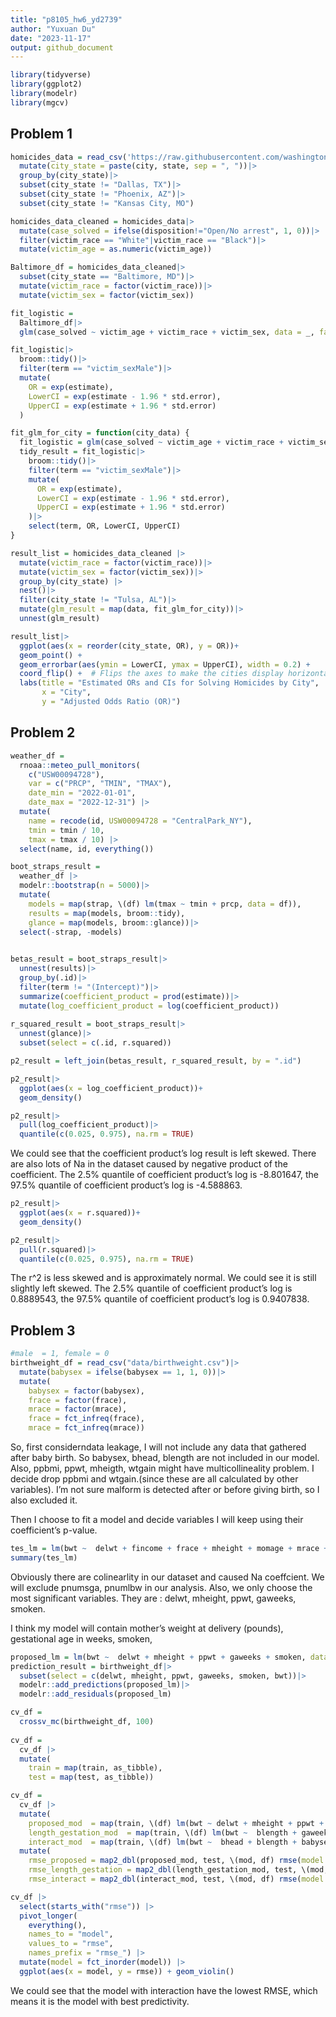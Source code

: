 ```yaml
---
title: "p8105_hw6_yd2739"
author: "Yuxuan Du"
date: "2023-11-17"
output: github_document
---
```


```r
library(tidyverse)
library(ggplot2)
library(modelr)
library(mgcv)
```

## Problem 1

```r
homicides_data = read_csv('https://raw.githubusercontent.com/washingtonpost/data-homicides/master/homicide-data.csv')|>
  mutate(city_state = paste(city, state, sep = ", "))|>
  group_by(city_state)|>
  subset(city_state != "Dallas, TX")|>
  subset(city_state != "Phoenix, AZ")|>
  subset(city_state != "Kansas City, MO")
```

```r
homicides_data_cleaned = homicides_data|>
  mutate(case_solved = ifelse(disposition!="Open/No arrest", 1, 0))|>
  filter(victim_race == "White"|victim_race == "Black")|>
  mutate(victim_age = as.numeric(victim_age))
```

```r
Baltimore_df = homicides_data_cleaned|>
  subset(city_state == "Baltimore, MD")|>
  mutate(victim_race = factor(victim_race))|>
  mutate(victim_sex = factor(victim_sex))

fit_logistic = 
  Baltimore_df|> 
  glm(case_solved ~ victim_age + victim_race + victim_sex, data = _, family = binomial())

fit_logistic|>
  broom::tidy()|> 
  filter(term == "victim_sexMale")|>
  mutate(
    OR = exp(estimate),
    LowerCI = exp(estimate - 1.96 * std.error),
    UpperCI = exp(estimate + 1.96 * std.error)
  )
```


```r
fit_glm_for_city = function(city_data) {
  fit_logistic = glm(case_solved ~ victim_age + victim_race + victim_sex, data = city_data, family = binomial())
  tidy_result = fit_logistic|>
    broom::tidy()|>
    filter(term == "victim_sexMale")|>
    mutate(
      OR = exp(estimate),
      LowerCI = exp(estimate - 1.96 * std.error),
      UpperCI = exp(estimate + 1.96 * std.error)
    )|>
    select(term, OR, LowerCI, UpperCI)
}

result_list = homicides_data_cleaned |>
  mutate(victim_race = factor(victim_race))|>
  mutate(victim_sex = factor(victim_sex))|>
  group_by(city_state) |>
  nest()|>
  filter(city_state != "Tulsa, AL")|>
  mutate(glm_result = map(data, fit_glm_for_city))|>
  unnest(glm_result)
```

```r
result_list|>
  ggplot(aes(x = reorder(city_state, OR), y = OR))+
  geom_point() +
  geom_errorbar(aes(ymin = LowerCI, ymax = UpperCI), width = 0.2) +
  coord_flip() +  # Flips the axes to make the cities display horizontally
  labs(title = "Estimated ORs and CIs for Solving Homicides by City",
       x = "City",
       y = "Adjusted Odds Ratio (OR)")
```

## Problem 2

```r
weather_df = 
  rnoaa::meteo_pull_monitors(
    c("USW00094728"),
    var = c("PRCP", "TMIN", "TMAX"), 
    date_min = "2022-01-01",
    date_max = "2022-12-31") |>
  mutate(
    name = recode(id, USW00094728 = "CentralPark_NY"),
    tmin = tmin / 10,
    tmax = tmax / 10) |>
  select(name, id, everything())
```

```r
boot_straps_result = 
  weather_df |> 
  modelr::bootstrap(n = 5000)|>
  mutate(
    models = map(strap, \(df) lm(tmax ~ tmin + prcp, data = df)),
    results = map(models, broom::tidy), 
    glance = map(models, broom::glance))|>
  select(-strap, -models)
  

betas_result = boot_straps_result|>
  unnest(results)|>
  group_by(.id)|>
  filter(term != "(Intercept)")|>
  summarize(coefficient_product = prod(estimate))|>
  mutate(log_coefficient_product = log(coefficient_product))
    
r_squared_result = boot_straps_result|>
  unnest(glance)|>
  subset(select = c(.id, r.squared))
```

```r
p2_result = left_join(betas_result, r_squared_result, by = ".id")
```

```r
p2_result|>
  ggplot(aes(x = log_coefficient_product))+
  geom_density()
```

```r
p2_result|>
  pull(log_coefficient_product)|>
  quantile(c(0.025, 0.975), na.rm = TRUE)
```
We could see that the coefficient product's log result is left skewed. There are also lots of Na in the dataset caused by negative product of the coefficient. The 2.5% quantile of coefficient product's log is -8.801647, the 97.5% quantile of coefficient product's log is -4.588863.
```r
p2_result|>
  ggplot(aes(x = r.squared))+
  geom_density()
```

```r
p2_result|>
  pull(r.squared)|>
  quantile(c(0.025, 0.975), na.rm = TRUE)
```
The r^2 is less skewed and is approximately normal. We could see it is still slightly left skewed. The 2.5% quantile of coefficient product's log is 0.8889543, the 97.5% quantile of coefficient product's log is 0.9407838. 

## Problem 3
```r
#male  = 1, female = 0
birthweight_df = read_csv("data/birthweight.csv")|>
  mutate(babysex = ifelse(babysex == 1, 1, 0))|>
  mutate(
    babysex = factor(babysex),
    frace = factor(frace),
    mrace = factor(mrace),
    frace = fct_infreq(frace),
    mrace = fct_infreq(mrace))
```

So, first considerndata leakage, I will not include any data that gathered after baby birth. So babysex, bhead, blength are not included in our model. Also, ppbmi, ppwt, mheigth, wtgain might have multicollineality problem. I decide drop ppbmi and wtgain.(since these are all calculated by other variables). I'm not sure malform is detected after or before giving birth, so I also excluded it. 

Then I choose to fit a model and decide variables I will keep using their coefficient's p-value.

```r
tes_lm = lm(bwt ~  delwt + fincome + frace + mheight + momage + mrace + parity + pnumlbw + pnumsga + ppwt +  menarche + gaweeks + smoken, data = birthweight_df)
summary(tes_lm)
```

Obviously there are colinearlity in our dataset and caused Na coeffcient. We will exclude pnumsga, pnumlbw in our analysis. Also, we only choose the most significant variables. They are : delwt, mheight, ppwt, gaweeks, smoken. 

I think my model will contain mother’s weight at delivery (pounds), gestational age in weeks, smoken, 

```r
proposed_lm = lm(bwt ~  delwt + mheight + ppwt + gaweeks + smoken, data = birthweight_df)
prediction_result = birthweight_df|>
  subset(select = c(delwt, mheight, ppwt, gaweeks, smoken, bwt))|>
  modelr::add_predictions(proposed_lm)|>
  modelr::add_residuals(proposed_lm)
```

```r
cv_df = 
  crossv_mc(birthweight_df, 100)
  
cv_df =
  cv_df |> 
  mutate(
    train = map(train, as_tibble),
    test = map(test, as_tibble))
```

```r
cv_df = 
  cv_df |> 
  mutate(
    proposed_mod  = map(train, \(df) lm(bwt ~ delwt + mheight + ppwt + gaweeks + smoken, data = df)),
    length_gestation_mod  = map(train, \(df) lm(bwt ~  blength + gaweeks, data = df)),
    interact_mod  = map(train, \(df) lm(bwt ~  bhead + blength + babysex + bhead * blength + blength* babysex + bhead* babysex + bhead * blength * babysex, data = df))) |> 
  mutate(
    rmse_proposed = map2_dbl(proposed_mod, test, \(mod, df) rmse(model = mod, data = df)),
    rmse_length_gestation = map2_dbl(length_gestation_mod, test, \(mod, df) rmse(model = mod, data = df)),
    rmse_interact = map2_dbl(interact_mod, test, \(mod, df) rmse(model = mod, data = df)))
```

```r
cv_df |> 
  select(starts_with("rmse")) |> 
  pivot_longer(
    everything(),
    names_to = "model", 
    values_to = "rmse",
    names_prefix = "rmse_") |> 
  mutate(model = fct_inorder(model)) |> 
  ggplot(aes(x = model, y = rmse)) + geom_violin()
```

We could see that the model with interaction have the lowest RMSE, which means it is the model with best predictivity. 